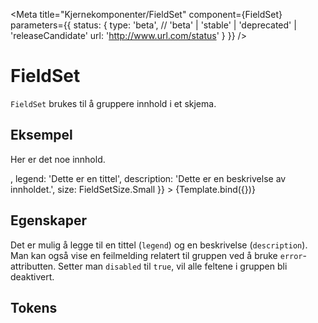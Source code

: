 
<Meta
    title="Kjernekomponenter/FieldSet"
    component={FieldSet}
    parameters={{
        status: {
            type: 'beta', // 'beta' | 'stable' | 'deprecated' | 'releaseCandidate'
            url: 'http://www.url.com/status'
        }
    }}
/>


# FieldSet

<Beta />

`FieldSet` brukes til å gruppere innhold i et skjema.

## Eksempel

<Canvas>
    <Story
        name="FieldSet"
        args={{
            children: <p>Her er det noe innhold.</p>,
            legend: 'Dette er en tittel',
            description: 'Dette er en beskrivelse av innholdet.',
            size: FieldSetSize.Small
        }}
    >
        {Template.bind({})}
    </Story>
</Canvas>

## Egenskaper

Det er mulig å legge til en tittel (`legend`) og en beskrivelse (`description`).
Man kan også vise en feilmelding relatert til gruppen ved å bruke `error`-attributten.
Setter man `disabled` til `true`, vil alle feltene i gruppen bli deaktivert.

<ArgsTable of={FieldSet} />

## Tokens
<TokensTable
    jsonKey='component.fieldset'
    componentName='fieldset'
    showPreview={false}
    description
/>